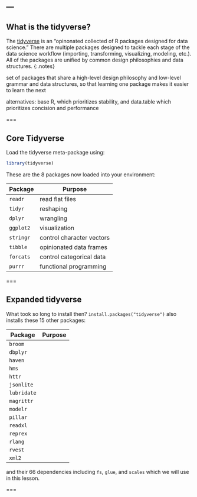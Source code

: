 ---
---

## What is the tidyverse? 

The [tidyverse](https://www.tidyverse.org/) is an "opinonated collected of R packages designed for data science." There are multiple packages designed to tackle each stage of the data science workflow (importing, transforming, visualizing, modeling, etc.). All of the packages are unified by common design philosophies and data structures. 
{:.notes}

set of packages that share a high-level design philosophy and low-level grammar and data structures, so that learning one package makes it easier to learn the next

alternatives: base R, which prioritizes stability, and data.table which prioritizes concision and performance

===

## Core Tidyverse

Load the tidyverse meta-package using:

```r
library(tidyverse)
```

These are the 8 packages now loaded into your environment:

| Package    | Purpose                       |
|------------+-------------------------------|
| `readr`    |  read flat files              |
| `tidyr`    |  reshaping                    |
| `dplyr`    |  wrangling                    |
| `ggplot2`  |  visualization                |
| `stringr`  | control character vectors     |
| `tibble`   | opinionated data frames       |
| `forcats`  | control categorical data      |
| `purrr`    | functional programming        |

===

## Expanded tidyverse

What took so long to install then? `install.packages("tidyverse")` also installs these 15 other packages:

| Package    | Purpose                       |
|------------+-------------------------------|
| `broom`     |                |
| `dbplyr`    |                      |
| `haven`     |                      |
| `hms`       |                  |
| `httr`      |      |
| `jsonlite`  |        |
| `lubridate` |       |
| `magrittr`  |         |
| `modelr`    | |
| `pillar`    | |
| `readxl`    | |
| `reprex`    | |
| `rlang`     | |
| `rvest`     | |
| `xml2`      | |

and their 66 dependencies including `fs`, `glue`, and `scales` which we will use in this lesson.

===

